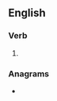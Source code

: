 ==English==

===Verb===
{{head|en|verb form}}

# {{en-past of|snuff}}

===Anagrams===
* {{anagrams|en|effunds}}
